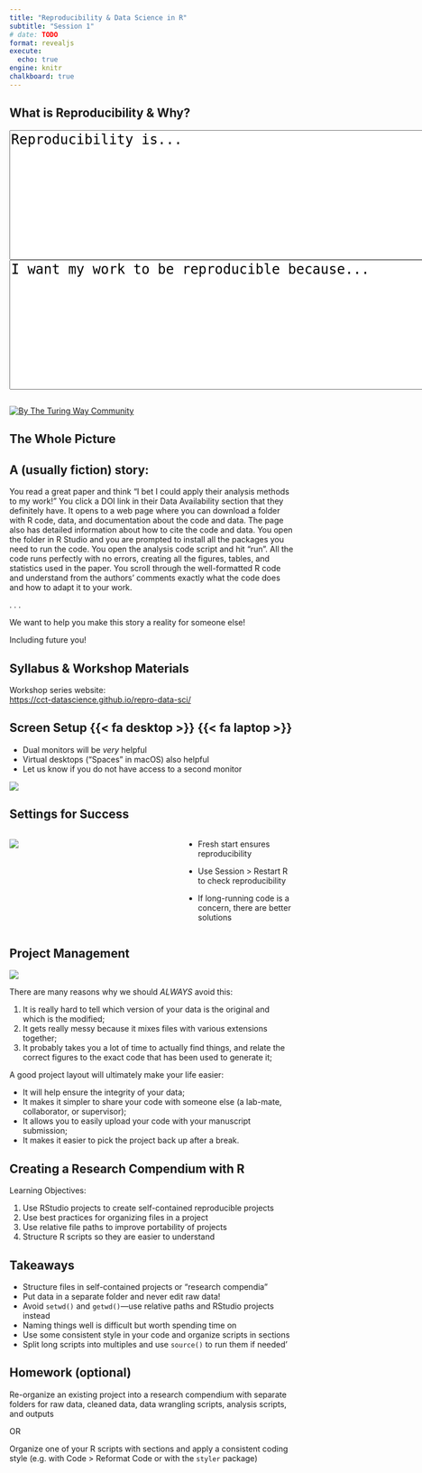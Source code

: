 ```yaml
---
title: "Reproducibility & Data Science in R"
subtitle: "Session 1"
# date: TODO
format: revealjs
execute: 
  echo: true
engine: knitr
chalkboard: true
---
```


## What is Reproducibility & Why?

```{=html}
<textarea id="freeform" name="freeform" rows="8" cols="60" style="font-size: 18pt">
Reproducibility is...

</textarea>
```
```{=html}
<textarea rows="8" cols="60" style="font-size: 18pt">
I want my work to be reproducible because...

</textarea>
```
## 

[![By The Turing Way Community](https://the-turing-way.netlify.app/_images/reproducible-matrix.jpg)](https://the-turing-way.netlify.app/reproducible-research/overview/overview-definitions)

## The Whole Picture

::: callout-note
## A (usually fiction) story:

You read a great paper and think "I bet I could apply their analysis methods to my work!" You click a DOI link in their Data Availability section that they definitely have.
It opens to a web page where you can download a folder with R code, data, and documentation about the code and data.
The page also has detailed information about how to cite the code and data.
You open the folder in R Studio and you are prompted to install all the packages you need to run the code.
You open the analysis code script and hit "run".
All the code runs perfectly with no errors, creating all the figures, tables, and statistics used in the paper.
You scroll through the well-formatted R code and understand from the authors' comments exactly what the code does and how to adapt it to your work.
:::

. . .

We want to help you make this story a reality for someone else!

::: notes
Including future you!
:::

## Syllabus & Workshop Materials

Workshop series website:\
<https://cct-datascience.github.io/repro-data-sci/>

## Screen Setup {{< fa desktop >}} {{< fa laptop >}}

-   Dual monitors will be *very* helpful
-   Virtual desktops ("Spaces" in macOS) also helpful
-   Let us know if you do not have access to a second monitor

![](desk.jpg){fig-alt="Photo of a desk with a laptop on a laptop stand to the left and a larger monitor to the right in front of an external keyboard.  Laptop monitor has Zoom open and the larger monitor has RStudio open." fig-align="center"}

## Settings for Success

::: columns
::: {.column width="60%"}
![](rstudio-settings.png){fig-alt="image of RStudio global settings pane with the \"Workspace\" and \"History\" sections highlighted.  None of the boxes are checked and the dropdown for \"Save workspace to .RData on exit\" is set to \"never\"" fig-align="left"}
:::

::: {.column width="40%"}
::: incremental
-   Fresh start ensures reproducibility

-   Use Session \> Restart R to check reproducibility

-   If long-running code is a concern, there are better solutions
:::
:::
:::

## Project Management

![](https://swcarpentry.github.io/r-novice-gapminder/fig/bad_layout.png)

::: notes
There are many reasons why we should *ALWAYS* avoid this:

1.  It is really hard to tell which version of your data is the original and which is the modified;
2.  It gets really messy because it mixes files with various extensions together;
3.  It probably takes you a lot of time to actually find things, and relate the correct figures to the exact code that has been used to generate it;

A good project layout will ultimately make your life easier:

-   It will help ensure the integrity of your data;
-   It makes it simpler to share your code with someone else (a lab-mate, collaborator, or supervisor);
-   It allows you to easily upload your code with your manuscript submission;
-   It makes it easier to pick the project back up after a break.
:::

## Creating a Research Compendium with R

Learning Objectives:

1.  Use RStudio projects to create self-contained reproducible projects
2.  Use best practices for organizing files in a project
3.  Use relative file paths to improve portability of projects
4.  Structure R scripts so they are easier to understand

## Takeaways

-   Structure files in self-contained projects or "research compendia"
-   Put data in a separate folder and never edit raw data!
-   Avoid `setwd()` and `getwd()`---use relative paths and RStudio projects instead
-   Naming things well is difficult but worth spending time on
-   Use some consistent style in your code and organize scripts in sections
-   Split long scripts into multiples and use `source()` to run them if needed'

## Homework (optional)

Re-organize an existing project into a research compendium with separate folders for raw data, cleaned data, data wrangling scripts, analysis scripts, and outputs

OR

Organize one of your R scripts with sections and apply a consistent coding style (e.g. with Code \> Reformat Code or with the `styler` package)
